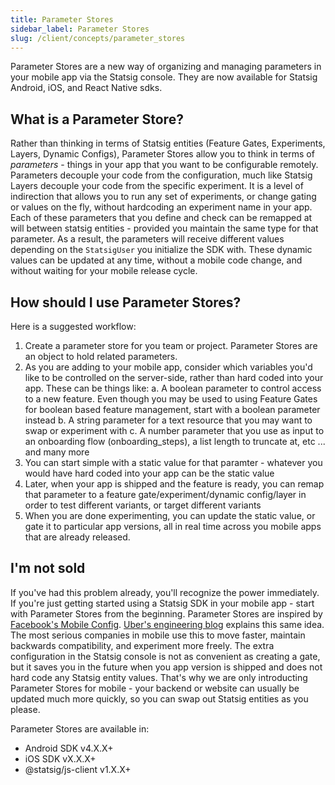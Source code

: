 ```yaml
---
title: Parameter Stores
sidebar_label: Parameter Stores
slug: /client/concepts/parameter_stores
---
```


Parameter Stores are a new way of organizing and managing parameters in your mobile app via the Statsig console.  They are now available for Statsig Android, iOS, and React Native sdks.

## What is a Parameter Store?
Rather than thinking in terms of Statsig entities (Feature Gates, Experiments, Layers, Dynamic Configs), Parameter Stores allow you to think in terms of *parameters* - things in your app that you want to be configurable remotely.  Parameters decouple your code from the configuration, much like Statsig Layers decouple your code from the specific experiment.  It is a level of indirection that allows you to run any set of experiments, or change gating or values on the fly, without hardcoding an experiment name in your app.  Each of these parameters that you define and check can be remapped at will between statsig entities - provided you maintain the same type for that parameter.  As a result, the parameters will receive different values depending on the `StatsigUser` you initialize the SDK with.  These dynamic values can be updated at any time, without a mobile code change, and without waiting for your mobile release cycle.

## How should I use Parameter Stores?
Here is a suggested workflow:
1. Create a parameter store for you team or project.  Parameter Stores are an object to hold related parameters.
2. As you are adding to your mobile app, consider which variables you'd like to be controlled on the server-side, rather than hard coded into your app. These can be things like:
   a. A boolean parameter to control access to a new feature.  Even though you may be used to using Feature Gates for boolean based feature management, start with a boolean parameter instead
   b. A string parameter for a text resource that you may want to swap or experiment with
   c. A number parameter that you use as input to an onboarding flow (onboarding_steps), a list length to truncate at, etc
   ... and many more
3. You can start simple with a static value for that paramter - whatever you would have hard coded into your app can be the static value
4. Later, when your app is shipped and the feature is ready, you can remap that parameter to a feature gate/experiment/dynamic config/layer in order to test different variants, or target different variants
5. When you are done experimenting, you can update the static value, or gate it to particular app versions, all in real time across you mobile apps that are already released.

## I'm not sold
If you've had this problem already, you'll recognize the power immediately.  If you're just getting started using a Statsig SDK in your mobile app - start with Parameter Stores from the beginning.  Parameter Stores are inspired by [Facebook's Mobile Config](https://atscaleconference.com/mobile-configuration-at-meta-the-key-to-mobile-agile-development-at-scale/). [Uber's engineering blog](https://www.uber.com/blog/supercharging-a-b-testing-at-uber/) explains this same idea.  The most serious companies in mobile use this to move faster, maintain backwards compatibility, and experiment more freely.  The extra configuration in the Statsig console is not as convenient as creating a gate, but it saves you in the future when you app version is shipped and does not hard code any Statsig entity values.  That's why we are only introducting Parameter Stores for mobile - your backend or website can usually be updated much more quickly, so you can swap out Statsig entities as you please.

Parameter Stores are available in:
- Android SDK v4.X.X+
- iOS SDK vX.X.X+
- @statsig/js-client v1.X.X+
